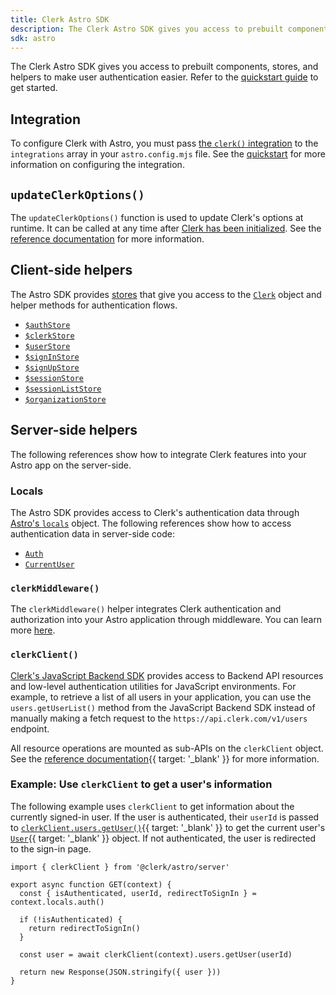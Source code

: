 ```yaml
---
title: Clerk Astro SDK
description: The Clerk Astro SDK gives you access to prebuilt components, stores, and helpers to make user authentication easier.
sdk: astro
---
```


The Clerk Astro SDK gives you access to prebuilt components, stores, and helpers to make user authentication easier. Refer to the [quickstart guide](/docs/astro/getting-started/quickstart) to get started.

## Integration

To configure Clerk with Astro, you must pass [the `clerk()` integration](/docs/references/astro/integration) to the `integrations` array in your `astro.config.mjs` file. See the [quickstart](/docs/astro/getting-started/quickstart#update-astro-config-mjs) for more information on configuring the integration.

## `updateClerkOptions()`

The `updateClerkOptions()` function is used to update Clerk's options at runtime. It can be called at any time after [Clerk has been initialized](/docs/references/astro/integration). See the [reference documentation](/docs/references/astro/update-clerk-options) for more information.

## Client-side helpers

The Astro SDK provides [stores](https://github.com/nanostores/nanostores) that give you access to the [`Clerk`](/docs/references/javascript/clerk) object and helper methods for authentication flows.

- [`$authStore`](/docs/references/astro/client-side-helpers/auth-store)
- [`$clerkStore`](/docs/references/astro/client-side-helpers/clerk-store)
- [`$userStore`](/docs/references/astro/client-side-helpers/user-store)
- [`$signInStore`](/docs/references/astro/client-side-helpers/sign-in-store)
- [`$signUpStore`](/docs/references/astro/client-side-helpers/sign-up-store)
- [`$sessionStore`](/docs/references/astro/client-side-helpers/session-store)
- [`$sessionListStore`](/docs/references/astro/client-side-helpers/session-list-store)
- [`$organizationStore`](/docs/references/astro/client-side-helpers/organization-store)

## Server-side helpers

The following references show how to integrate Clerk features into your Astro app on the server-side.

### Locals

The Astro SDK provides access to Clerk's authentication data through [Astro's `locals`](https://docs.astro.build/en/guides/middleware/#storing-data-in-contextlocals) object. The following references show how to access authentication data in server-side code:

- [`Auth`](/docs/references/astro/locals#locals-auth)
- [`CurrentUser`](/docs/references/astro/locals#locals-current-user)

### `clerkMiddleware()`

The `clerkMiddleware()` helper integrates Clerk authentication and authorization into your Astro application through middleware. You can learn more [here](/docs/references/astro/clerk-middleware).

### `clerkClient()`

[Clerk's JavaScript Backend SDK](/docs/js-backend/getting-started/quickstart) provides access to Backend API resources and low-level authentication utilities for JavaScript environments. For example, to retrieve a list of all users in your application, you can use the `users.getUserList()` method from the JavaScript Backend SDK instead of manually making a fetch request to the `https://api.clerk.com/v1/users` endpoint.

All resource operations are mounted as sub-APIs on the `clerkClient` object. See the [reference documentation](/docs/js-backend/getting-started/quickstart#usage){{ target: '_blank' }} for more information.

### Example: Use `clerkClient` to get a user's information

The following example uses `clerkClient` to get information about the currently signed-in user. If the user is authenticated, their `userId` is passed to [`clerkClient.users.getUser()`](/docs/references/backend/user/get-user){{ target: '_blank' }} to get the current user's [`User`](/docs/references/javascript/user){{ target: '_blank' }} object. If not authenticated, the user is redirected to the sign-in page.

```tsx
import { clerkClient } from '@clerk/astro/server'

export async function GET(context) {
  const { isAuthenticated, userId, redirectToSignIn } = context.locals.auth()

  if (!isAuthenticated) {
    return redirectToSignIn()
  }

  const user = await clerkClient(context).users.getUser(userId)

  return new Response(JSON.stringify({ user }))
}
```
